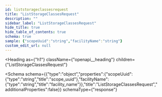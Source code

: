 ```yaml
---
id: liststorageclassesrequest
title: "ListStorageClassesRequest"
description: ""
sidebar_label: "ListStorageClassesRequest"
hide_title: true
hide_table_of_contents: true
schema: true
sample: {"scopeUuid":"string","facilityName":"string"}
custom_edit_url: null
---
```



<Heading
  as={"h1"}
  className={"openapi__heading"}
  children={"ListStorageClassesRequest"}
>
</Heading>





<Schema
  schema={{"type":"object","properties":{"scopeUuid":{"type":"string","title":"scope_uuid"},"facilityName":{"type":"string","title":"facility_name"}},"title":"ListStorageClassesRequest","additionalProperties":false}}
  schemaType={"response"}
>
  
</Schema>
            